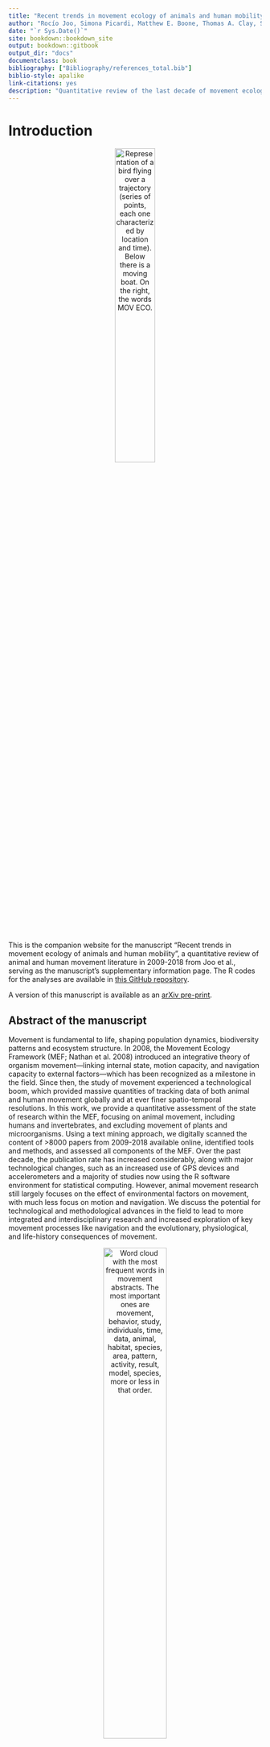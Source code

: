 ```yaml
--- 
title: "Recent trends in movement ecology of animals and human mobility"
author: "Rocío Joo, Simona Picardi, Matthew E. Boone, Thomas A. Clay, Samantha C. Patrick, Vilma S. Romero-Romero and Mathieu Basille"
date: "`r Sys.Date()`"
site: bookdown::bookdown_site
output: bookdown::gitbook
output_dir: "docs"
documentclass: book
bibliography: ["Bibliography/references_total.bib"]
biblio-style: apalike
link-citations: yes
description: "Quantitative review of the last decade of movement ecology (from 2009 to 2018)"
---
```


# Introduction

<center>
![ ](posts/moveco-images/mov-logo.png "Representation of a bird flying over a trajectory (series of points, each one characterized by location and time). Below there is a moving boat. On the right, the words MOV ECO."){width=40%}
</center>

This is the companion website for the manuscript “Recent trends in movement ecology of animals and human mobility”,
a quantitative review of animal and human movement literature in 2009-2018 from Joo et al., serving as the manuscript's supplementary information page. The R codes for the analyses are available in [this GitHub repository](https://github.com/rociojoo/mov-eco-review).

A version of this manuscript is available as an [arXiv pre-print](https://arxiv.org/abs/2006.00110). 


## Abstract of the manuscript

  Movement is fundamental to life, shaping population dynamics, biodiversity
  patterns and ecosystem structure.  In 2008, the Movement Ecology Framework
  (MEF; Nathan et al. 2008) introduced an integrative theory of organism
  movement—linking internal state, motion capacity, and navigation capacity to
  external factors—which has been recognized as a milestone in the field.
  Since then, the study of movement experienced a technological boom, which provided
  massive quantities of tracking data of both animal and human movement globally and
  at ever finer spatio-temporal resolutions. In this work, we provide a
  quantitative assessment of the state of research within the MEF, focusing on 
  animal movement, including humans and invertebrates, and excluding movement
  of plants and microorganisms. Using a text mining approach, 
  we digitally scanned the content of >8000 papers
  from 2009-2018 available online,
  identified tools and methods, and assessed all components of the MEF. Over
  the past decade, the publication rate has increased considerably, along with
  major technological changes, such as an increased use of GPS devices and
  accelerometers and a majority of studies now using the 
  R software environment for statistical computing. However, animal movement 
  research still largely focuses on the effect of environmental
  factors on movement, with much less focus on motion and navigation. We
  discuss the potential for technological and methodological advances in the
  field to lead to more integrated and interdisciplinary research and increased
  exploration of key movement processes like navigation and the evolutionary,
  physiological, and life-history consequences of movement.

<center>

![ ](posts/moveco-images/wordcloud_abstracts_low.png "Word cloud with the most frequent words in movement abstracts. The most important ones are movement, behavior, study, individuals, time, data, animal, habitat, species, area, pattern, activity, result, model, species, more or less in that order."){width=50%}

</center>

<br />

